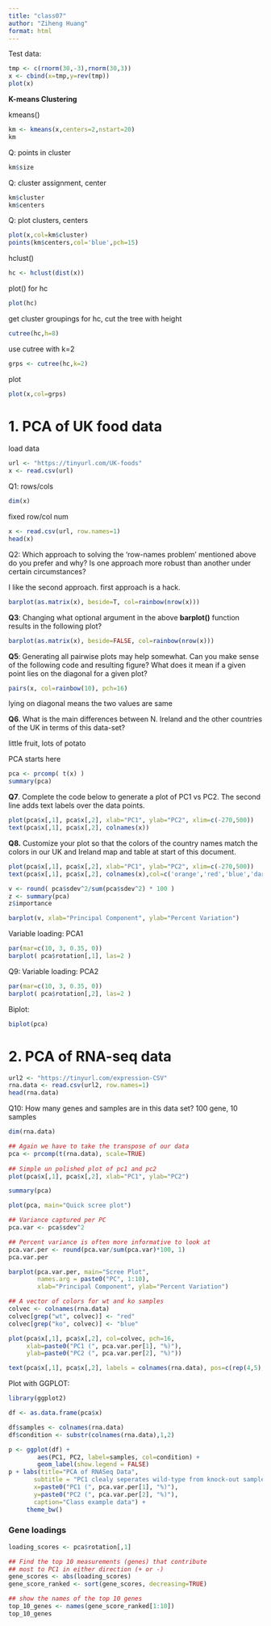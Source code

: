 ```yaml
---
title: "class07"
author: "Ziheng Huang"
format: html
---
```


Test data:

```r
tmp <- c(rnorm(30,-3),rnorm(30,3))
x <- cbind(x=tmp,y=rev(tmp))
plot(x)


```

**K-means Clustering**

kmeans()

```r
km <- kmeans(x,centers=2,nstart=20)
km
```

Q: points in cluster

```r
km$size
```

Q: cluster assignment, center

```r
km$cluster
km$centers
```

Q: plot clusters, centers

```r
plot(x,col=km$cluster)
points(km$centers,col='blue',pch=15)
```

hclust()

```r
hc <- hclust(dist(x))
```

plot() for hc

```r
plot(hc)
```

get cluster groupings for hc, cut the tree with height

```r
cutree(hc,h=8)
```

use cutree with k=2

```r
grps <- cutree(hc,k=2)
```

plot

```r
plot(x,col=grps)
```

# 1. PCA of UK food data

load data

```r
url <- "https://tinyurl.com/UK-foods"
x <- read.csv(url)
```

Q1: rows/cols

```r
dim(x)
```

fixed row/col num

```r
x <- read.csv(url, row.names=1)
head(x)
```

Q2: Which approach to solving the 'row-names problem' mentioned above do you prefer and why? Is one approach more robust than another under certain circumstances?

I like the second approach. first approach is a hack.

```r
barplot(as.matrix(x), beside=T, col=rainbow(nrow(x)))
```

**Q3**: Changing what optional argument in the above **barplot()** function results in the following plot?

```r
barplot(as.matrix(x), beside=FALSE, col=rainbow(nrow(x)))
```

**Q5**: Generating all pairwise plots may help somewhat. Can you make sense of the following code and resulting figure? What does it mean if a given point lies on the diagonal for a given plot?

```r
pairs(x, col=rainbow(10), pch=16)
```

lying on diagonal means the two values are same

**Q6**. What is the main differences between N. Ireland and the other countries of the UK in terms of this data-set?

little fruit, lots of potato

PCA starts here

```r
pca <- prcomp( t(x) )
summary(pca)
```

**Q7**. Complete the code below to generate a plot of PC1 vs PC2. The second line adds text labels over the data points.

```r
plot(pca$x[,1], pca$x[,2], xlab="PC1", ylab="PC2", xlim=c(-270,500))
text(pca$x[,1], pca$x[,2], colnames(x))
```

**Q8.** Customize your plot so that the colors of the country names match the colors in our UK and Ireland map and table at start of this document.

```r
plot(pca$x[,1], pca$x[,2], xlab="PC1", ylab="PC2", xlim=c(-270,500))
text(pca$x[,1], pca$x[,2], colnames(x),col=c('orange','red','blue','darkgreen'))
```

```r
v <- round( pca$sdev^2/sum(pca$sdev^2) * 100 )
z <- summary(pca)
z$importance
```

```r
barplot(v, xlab="Principal Component", ylab="Percent Variation")

```

Variable loading: PCA1

```r
par(mar=c(10, 3, 0.35, 0))
barplot( pca$rotation[,1], las=2 )
```

Q9: Variable loading: PCA2

```r
par(mar=c(10, 3, 0.35, 0))
barplot( pca$rotation[,2], las=2 )
```

Biplot:

```r
biplot(pca)
```

# 2. PCA of RNA-seq data

```r
url2 <- "https://tinyurl.com/expression-CSV"
rna.data <- read.csv(url2, row.names=1)
head(rna.data)
```

Q10: How many genes and samples are in this data set? 100 gene, 10 samples

```r
dim(rna.data)
```

```r
## Again we have to take the transpose of our data 
pca <- prcomp(t(rna.data), scale=TRUE)
 
## Simple un polished plot of pc1 and pc2
plot(pca$x[,1], pca$x[,2], xlab="PC1", ylab="PC2")
```

```r
summary(pca)
```

```r
plot(pca, main="Quick scree plot")
```

```r
## Variance captured per PC 
pca.var <- pca$sdev^2

## Percent variance is often more informative to look at 
pca.var.per <- round(pca.var/sum(pca.var)*100, 1)
pca.var.per
```

```r
barplot(pca.var.per, main="Scree Plot", 
        names.arg = paste0("PC", 1:10),
        xlab="Principal Component", ylab="Percent Variation")
```

```r
## A vector of colors for wt and ko samples
colvec <- colnames(rna.data)
colvec[grep("wt", colvec)] <- "red"
colvec[grep("ko", colvec)] <- "blue"

plot(pca$x[,1], pca$x[,2], col=colvec, pch=16,
     xlab=paste0("PC1 (", pca.var.per[1], "%)"),
     ylab=paste0("PC2 (", pca.var.per[2], "%)"))

text(pca$x[,1], pca$x[,2], labels = colnames(rna.data), pos=c(rep(4,5), rep(2,5)))
```

Plot with GGPLOT:

```r
library(ggplot2)

df <- as.data.frame(pca$x)

df$samples <- colnames(rna.data) 
df$condition <- substr(colnames(rna.data),1,2)

p <- ggplot(df) + 
        aes(PC1, PC2, label=samples, col=condition) + 
        geom_label(show.legend = FALSE)
p + labs(title="PCA of RNASeq Data",
       subtitle = "PC1 clealy seperates wild-type from knock-out samples",
       x=paste0("PC1 (", pca.var.per[1], "%)"),
       y=paste0("PC2 (", pca.var.per[2], "%)"),
       caption="Class example data") +
     theme_bw()
```

### Gene loadings

```r
loading_scores <- pca$rotation[,1]

## Find the top 10 measurements (genes) that contribute
## most to PC1 in either direction (+ or -)
gene_scores <- abs(loading_scores) 
gene_score_ranked <- sort(gene_scores, decreasing=TRUE)

## show the names of the top 10 genes
top_10_genes <- names(gene_score_ranked[1:10])
top_10_genes 
```
